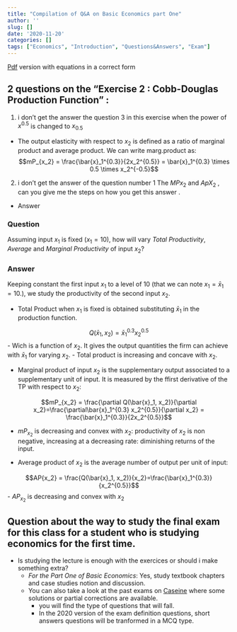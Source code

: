 ```yaml
---
title: "Compilation of Q&A on Basic Economics part One"
author: ''
slug: []
date: '2020-11-20'
categories: []
tags: ["Economics", "Introduction", "Questions&Answers", "Exam"]
---
```



[Pdf](/pdf/QA-pdfVersion.pdf) version with equations in a correct form

## 2 questions on the "Exercise 2 : Cobb-Douglas Production Function" :

1. i don't get the answer the question 3 in this exercise when the power of $x^{0.5}$ is changed to $x_{0.5}$

+ The output elasticity with respect to $x_2$ is defined as a ratio of marginal product and average product.
We can write marg.product as: $$mP_{x_2} = \frac{\bar{x}_1^{0.3}}{2x_2^{0.5}}  = \bar{x}_1^{0.3} \times 0.5 \times x_2^{-0.5}$$

2) i don't get the answer of the question number 1 The $MPx_2$ and $ApX_2$ , can you give me the steps on how you get this answer .

+ Answer

### Question

Assuming input $x_1$ is fixed ($x_1=10$), how will vary *Total Productivity*, *Average* and *Marginal Productivity* of input $x_2$?

### Answer

Keeping constant the first input $x_1$ to  a level of 10 (that we can note $x_1 = \bar{x}_1=10$.), we study the productivity of the second input $x_2$.


+ Total Product when $x_1$ is fixed is obtained substituting $\bar{x}_1$ in the production function.

$$Q(\bar{x}_1, x_2)= \bar{x}_1^{0.3} x_2^{0.5}$$
    - Wich is a function of $x_2$. It gives the output quantities the firm can achieve with $\bar{x}_1$ for varying $x_2$.
    - Total product is increasing and concave with $x_2$.

+ Marginal product of input $x_2$ is the supplementary output associated to a supplementary unit of input. It is measured by the ffirst derivative of the TP with respect to $x_2$:

$$mP_{x_2} = \frac{\partial Q(\bar{x}_1, x_2)}{\partial x_2}=\frac{\partial\bar{x}_1^{0.3} x_2^{0.5}}{\partial x_2} = \frac{\bar{x}_1^{0.3}}{2x_2^{0.5}}$$

   - $mP_{x_2}$ is decreasing and convex with $x_2$: productivity of $x_2$ is non negative, increasing at a decreasing rate: diminishing returns of the input.

+ Average product of $x_2$ is the average number of output per unit of input:

$$AP{x_2} = \frac{Q(\bar{x}_1, x_2)}{x_2}=\frac{\bar{x}_1^{0.3}}{x_2^{0.5}}$$
  - $AP_{x_2}$ is decreasing and convex with $x_2$




## Question about the way to study the final exam for this class for a student who is studying economics for the first time. 

+ Is studying the lecture is enough with the exercices or should i make something extra?   
   - *For the Part One of Basic Economics*: Yes, study textbook chapters and case studies notion and discussion.
   - You can also take a look at the past exams on [Caseine](https://moodle.caseine.org/mod/folder/view.php?id=18140) where some solutions or partial corrections are available.
      + you will find the type of questions that will fall. 
      + In the 2020 version of the exam definition questions, short answers questions will be tranformed in a MCQ type.
   
